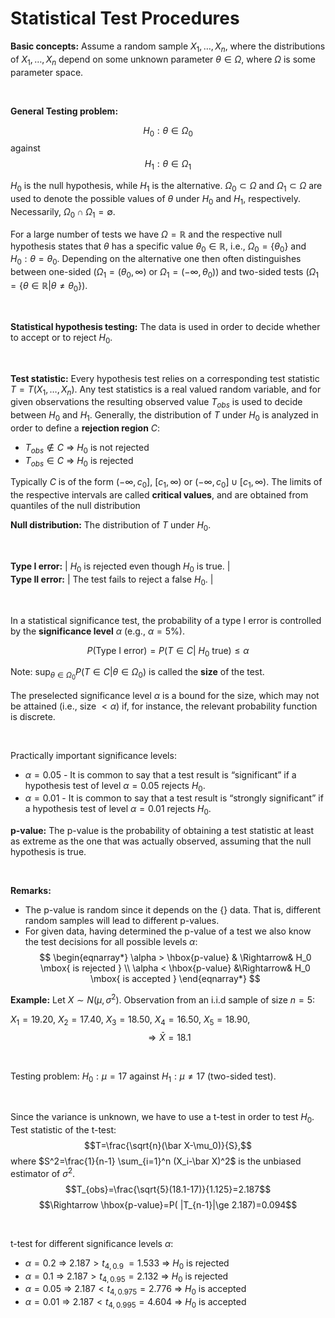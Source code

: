 # Statistical Test Procedures


**Basic concepts:** 
Assume a random sample $X_1,\dots,X_n$, where the distributions of $X_1,\dots,X_n$ depend on some unknown parameter $\theta\in \Omega$, where $\Omega$ is some parameter space.

<!-- n independently and identically distributed  -->

\

**General Testing problem:** 

$$H_0:\theta\in \Omega_0$$
against
$$H_1:\theta\in \Omega_1$$

$H_0$ is the null hypothesis, while $H_1$ is the alternative. $\Omega_0\subset \Omega$ and $\Omega_1\subset \Omega$ are used to denote the possible values of $\theta$ under $H_0$ and $H_1$, respectively. Necessarily, $\Omega_0\cap \Omega_1=\emptyset$.

For a large number of tests we have $\Omega=\mathbb{R}$ and the respective null hypothesis states that $\theta$ has a specific value $\theta_0\in\mathbb{R}$, i.e., $\Omega_0=\{\theta_0\}$ and $H_0:\theta=\theta_0$. Depending on
the alternative one then often distinguishes between one-sided ($\Omega_1=(\theta_0,\infty)$ or
$\Omega_1=(-\infty,\theta_0)$) and two-sided tests ($\Omega_1=\{\theta\in\mathbb{R}| \theta\neq \theta_0\}$).

\

**Statistical hypothesis testing:** The data is used in order to decide whether to accept or to reject $H_0$.

\

**Test statistic:** 
Every  hypothesis test relies on a corresponding test statistic
$T=T(X_1,\dots,X_n)$. Any test statistics is a real valued random variable, and for given
observations the resulting observed value $T_{obs}$ is used to decide between
$H_0$ and $H_1$. Generally, the distribution of $T$ under $H_0$ is analyzed in order
to define a **rejection region**  $C$:

- $T_{obs}\not\in C$ $\Rightarrow$ $H_0$ is not rejected
- $T_{obs}\in C$ $\Rightarrow$ $H_0$ is rejected

Typically  $C$ is of the form  $(-\infty,c_0]$, $[c_1,\infty)$ or 
$(-\infty,c_0]\cup [c_1,\infty)$. The limits of the respective intervals are
called **critical values**, and are obtained from quantiles of the null distribution


**Null distribution:** The distribution of $T$ under $H_0$.

\

| **Type I error:**  | $H_0$ is rejected even though $H_0$ is true. |
| **Type II error:** | The test fails to reject a false $H_0$.      | 

\

In a statistical significance test, the probability of a type I error is controlled by the **significance level** $\alpha$ (e.g., $\alpha=5\%$).

$$P\left(\text{Type I error}\right)=P\left(T\in C| \ H_0\text{ true}\right)\leq \alpha$$

Note: $\sup_{\theta\in\Omega_0} P(T\in C|\theta\in\Omega_0)$ is called the **size** of the test. 

The preselected significance level $\alpha$ is a bound for the size, which may not be attained (i.e., size $<\alpha$) if, for instance, the relevant probability function is discrete.


\

Practically important significance levels:

- $\alpha=0.05$ - It is common to say that a test result is "significant" if a hypothesis test of level $\alpha=0.05$ rejects $H_0$.
- $\alpha=0.01$ - It is common to say that a test result is "strongly significant" if a hypothesis test of level $\alpha=0.01$ rejects $H_0$.



<!-- {\bf P-value:} Statistical software usually determines the p-value of a test.\\ -->

**p-value:** The p-value is the probability of obtaining a test statistic at least as extreme as the one that was actually observed, assuming that the null hypothesis is true.

\

**Remarks:** 

- The p-value is random since it depends on the {\bf observed} data. That is, different random samples will lead to different p-values.
- For given data, having determined the p-value of a test we also know the test
decisions for all possible levels $\alpha$:
$$
\begin{eqnarray*}
\alpha > \hbox{p-value} & \Rightarrow& H_0 \mbox{ is rejected }
\\
\alpha < \hbox{p-value} &\Rightarrow& H_0 \mbox{ is accepted }
\end{eqnarray*}
$$


**Example:** Let $X\sim N(\mu,\sigma^2)$. Observation from an i.i.d sample of size $n=5$:

$X_1=19.20$,
$X_2=17.40$,
$X_3=18.50$,
$X_4=16.50$,
$X_5=18.90$,
$$\Rightarrow \bar X =18.1$$

\

Testing problem: $H_0:\mu=17$ against $H_1:\mu\ne 17$ (two-sided test).

\

Since the variance is unknown, we have to use a t-test in order to test $H_0$. Test statistic of the t-test:
$$T=\frac{\sqrt{n}(\bar X-\mu_0)}{S},$$
where $S^2=\frac{1}{n-1} \sum_{i=1}^n (X_i-\bar X)^2$ is the unbiased estimator of $\sigma^2$.
$$T_{obs}=\frac{\sqrt{5}(18.1-17)}{1.125}=2.187$$
$$\Rightarrow \hbox{p-value}=P( |T_{n-1}|\ge 2.187)=0.094$$

\

t-test for different significance levels  $\alpha$:

- $\alpha=0.2$ $\Rightarrow$ $2.187>t_{4,0.9}\;=1.533$ $\Rightarrow$ $H_0$ is rejected
- $\alpha=0.1$ $\Rightarrow$ $2.187>t_{4,0.95}=2.132$ $\Rightarrow$ $H_0$ is rejected
<!-- - $\alpha=0.094=\hbox{p-value}$ $\Rightarrow$ $2.187=t_{4,0.953}=2.187$$\qquad\qquad\Rightarrow$ $H_0$ is rejected -->
- $\alpha=0.05$ $\Rightarrow$ $2.187<t_{4,0.975}=2.776$ $\Rightarrow$ $H_0$ is accepted
- $\alpha=0.01$ $\Rightarrow$ $2.187<t_{4,0.995}=4.604$ $\Rightarrow$ $H_0$ is accepted

